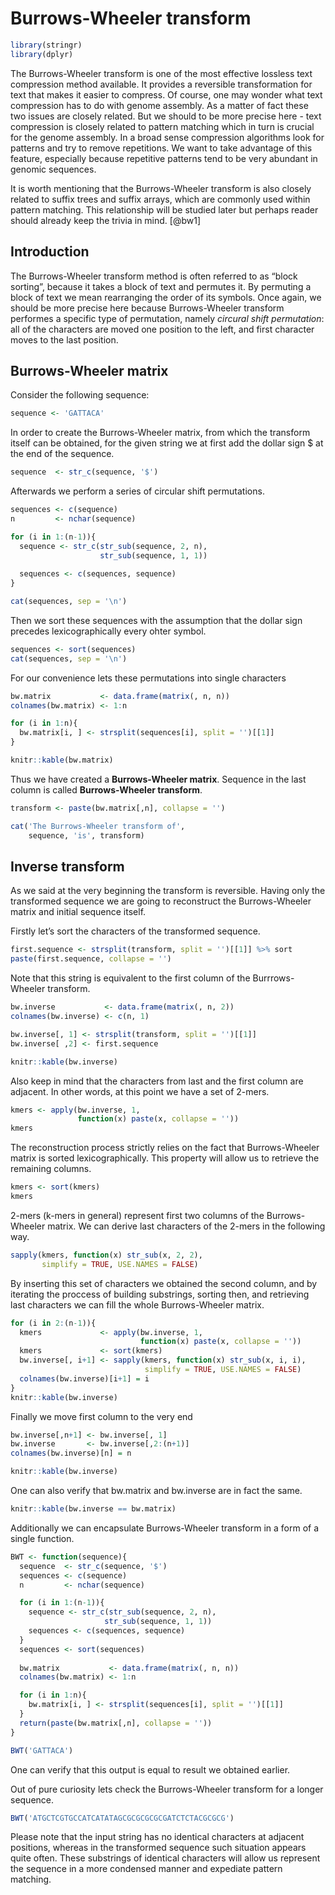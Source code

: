 # Burrows-Wheeler transform {#bwt}

```r
library(stringr)
library(dplyr)
```

The Burrows-Wheeler transform is one of the most effective lossless text compression method available. It provides a reversible transformation for text that makes it easier to compress. Of course, one may wonder what text compression has to do with genome assembly. As a matter of fact these two issues are closely related. But we should to be more precise here - text compression is closely related to pattern matching which in turn is crucial for the genome assembly. In a broad sense compression algorithms look for patterns and try to remove repetitions. We want to take advantage of this feature, especially because repetitive patterns tend to be very abundant in genomic sequences.

It is worth mentioning that the Burrows-Wheeler transform is also closely related to suffix trees and suffix arrays, which are commonly used within pattern matching. This relationship will be studied later but perhaps reader should already keep the trivia in mind. [@bw1]

## Introduction

The Burrows-Wheeler transform method is often referred to as “block sorting”, because it takes a block of text and permutes it. By permuting a block of text we mean rearranging the order of its symbols. Once again, we should be more precise here because Burrows-Wheeler transform performes a specific type of permutation, namely *circural shift permutation*: all of the characters are moved one position to the left, and first character moves to the last position.

## Burrows-Wheeler matrix

Consider the following sequence:
```r
sequence <- 'GATTACA'
```

In order to create the Burrows-Wheeler matrix, from which the transform itself can be obtained, for the given string we at first add the dollar sign $ at the end of the sequence.

```r
sequence  <- str_c(sequence, '$')
```

Afterwards we perform a series of circular shift permutations.

```r
sequences <- c(sequence)
n         <- nchar(sequence)

for (i in 1:(n-1)){
  sequence <- str_c(str_sub(sequence, 2, n),
                    str_sub(sequence, 1, 1))
  
  sequences <- c(sequences, sequence)
}

cat(sequences, sep = '\n')
```

Then we sort these sequences with the assumption that the dollar sign precedes lexicographically every ohter symbol.

```r
sequences <- sort(sequences) 
cat(sequences, sep = '\n')
```

For our convenience lets these permutations into single characters 

```r
bw.matrix           <- data.frame(matrix(, n, n))
colnames(bw.matrix) <- 1:n

for (i in 1:n){
  bw.matrix[i, ] <- strsplit(sequences[i], split = '')[[1]]
}

knitr::kable(bw.matrix)
```

Thus we have created a **Burrows-Wheeler matrix**.  Sequence in the last column is called **Burrows-Wheeler transform**.

```r
transform <- paste(bw.matrix[,n], collapse = '')

cat('The Burrows-Wheeler transform of', 
    sequence, 'is', transform)
```

## Inverse transform

As we said at the very beginning the transform is reversible. Having only the transformed sequence we are going to reconstruct the Burrows-Wheeler matrix and initial sequence itself. 

Firstly let's sort the characters of the transformed sequence.

```r
first.sequence <- strsplit(transform, split = '')[[1]] %>% sort
paste(first.sequence, collapse = '')
```

Note that this string is equivalent to the first column of the Burrrows-Wheeler transform.

```r
bw.inverse           <- data.frame(matrix(, n, 2))
colnames(bw.inverse) <- c(n, 1)

bw.inverse[, 1] <- strsplit(transform, split = '')[[1]]
bw.inverse[ ,2] <- first.sequence

knitr::kable(bw.inverse)
```

Also keep in mind that the characters from last and the first column are adjacent.  In other words, at this point we have a set of 2-mers.

```r
kmers <- apply(bw.inverse, 1, 
               function(x) paste(x, collapse = ''))
kmers
```

The reconstruction process strictly relies on the fact that Burrows-Wheeler matrix is sorted lexicographically. This property will allow us to retrieve the remaining columns.

```r
kmers <- sort(kmers)
kmers
```

2-mers (k-mers in general) represent first two columns of the Burrows-Wheeler matrix. We can derive last characters of the 2-mers in the following way.

```r
sapply(kmers, function(x) str_sub(x, 2, 2), 
       simplify = TRUE, USE.NAMES = FALSE)
```

By inserting this set of characters we obtained the second column, and by iterating the proccess of building substrings, sorting then, and retrieving last characters we can fill the whole Burrows-Wheeler matrix.

```r
for (i in 2:(n-1)){
  kmers             <- apply(bw.inverse, 1, 
                             function(x) paste(x, collapse = ''))
  kmers             <- sort(kmers)
  bw.inverse[, i+1] <- sapply(kmers, function(x) str_sub(x, i, i), 
                              simplify = TRUE, USE.NAMES = FALSE)
  colnames(bw.inverse)[i+1] = i
}
knitr::kable(bw.inverse)
```

Finally we move first column to the very end

```r
bw.inverse[,n+1] <- bw.inverse[, 1]
bw.inverse       <- bw.inverse[,2:(n+1)]
colnames(bw.inverse)[n] = n

knitr::kable(bw.inverse)
```

One can also verify that bw.matrix and bw.inverse are in fact the same. 

```r
knitr::kable(bw.inverse == bw.matrix)
```

Additionally we can encapsulate Burrows-Wheeler transform in a form of a single function.

```r
BWT <- function(sequence){
  sequence  <- str_c(sequence, '$')
  sequences <- c(sequence)
  n         <- nchar(sequence)

  for (i in 1:(n-1)){
    sequence <- str_c(str_sub(sequence, 2, n),
                     str_sub(sequence, 1, 1))
    sequences <- c(sequences, sequence)
  }
  sequences <- sort(sequences) 
  
  bw.matrix           <- data.frame(matrix(, n, n))
  colnames(bw.matrix) <- 1:n

  for (i in 1:n){
    bw.matrix[i, ] <- strsplit(sequences[i], split = '')[[1]]
  }
  return(paste(bw.matrix[,n], collapse = ''))
}
```

```r
BWT('GATTACA')
```

One can verify that this output is equal to result we obtained earlier.

Out of pure curiosity lets check the Burrows-Wheeler transform for a longer sequence.

```r
BWT('ATGCTCGTGCCATCATATAGCGCGCGCGCGATCTCTACGCGCG')
```

Please note that the input string has no identical characters at adjacent positions, whereas in the transformed sequence such situation appears quite often. These substrings of identical characters will allow us represent the sequence in a more condensed manner and expediate pattern matching.